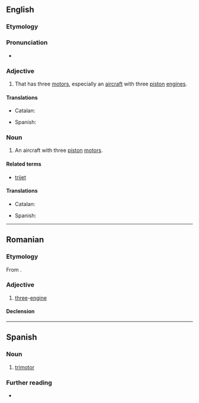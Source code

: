 ==English==
{{wikipedia}}

===Etymology===
{{prefix|en|tri|motor}}

===Pronunciation===
* {{rhymes|en|əʊtə(ɹ)|s=3}}

===Adjective===
{{en-adj|-}}

# That has three [[motor]]s, especially an [[aircraft]] with three [[piston]] [[engine]]s.

====Translations====
{{trans-top|that has three motors}}
* Catalan: {{t|ca|trimotor}}
{{trans-mid}}
* Spanish: {{t+|es|trimotor}}
{{trans-bottom}}

===Noun===
{{en-noun}}

# An aircraft with three [[piston]] [[motors]].

====Related terms====
* [[trijet]]

====Translations====
{{trans-top|aircraft with three piston motors}}
* Catalan: {{t|ca|trimotor|m}}
{{trans-mid}}
* Spanish: {{t+|es|trimotor|m}}
{{trans-bottom}}

----

==Romanian==

===Etymology===
From {{bor|ro|fr|trimoteur}}.

===Adjective===
{{ro-adj}}

# [[three]]-[[engine]] {{gl|about aircraft}}

====Declension====
{{ro-decl-adj}}
----

==Spanish==

===Noun===
{{es-noun|m}}

# [[#English|trimotor]]

===Further reading===
* {{R:DRAE}}